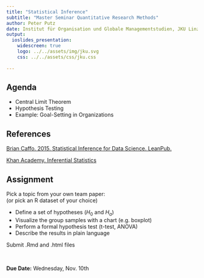 ```yaml
---
title: "Statistical Inference"
subtitle: "Master Seminar Quantitative Research Methods"
author: Peter Putz
date: Institut für Organisation und Globale Managementstudien, JKU Linz
output: 
  ioslides_presentation:
    widescreen: true
    logo: ../../assets/img/jku.svg
    css: ../../assets/css/jku.css
    
---
```



<style>
table.rmdtable th {
  color: white;
  font-size: 18px;
  background: -webkit-gradient(linear, 50% 0%, 50% 100%, color-stop(40%, #1e786d), color-stop(80%, #144f48)) no-repeat;
  background: -webkit-linear-gradient(top, #1e786d 40%, #144f48 80%) no-repeat;
  background: -moz-linear-gradient(top, #1e786d 40%, #144f48 80%) no-repeat;
  background: -o-linear-gradient(top, #1e786d 40%, #144f48 80%) no-repeat;
  background: linear-gradient(top, #1e786d 40%, #144f48 80%) no-repeat;
}
</style>




## Agenda


- Central Limit Theorem
- Hypothesis Testing
- Example: Goal-Setting in Organizations



## References

[Brian Caffo. 2015. Statistical Inference for Data Science. LeanPub.](https://leanpub.com/LittleInferenceBook)

[Khan Academy. Inferential Statistics](https://www.khanacademy.org/math/probability/statistics-inferential)


## Assignment

Pick a topic from your own team paper:  
(or pick an R dataset of your choice)

- Define a set of hypotheses ($H_0$ and $H_a$)
- Visualize the group samples with a chart (e.g. boxplot)
- Perform a formal hypothesis test (t-test, ANOVA)
- Describe the results in plain language

Submit .Rmd and .html files

\

**Due Date:** Wednesday, Nov. 10th


